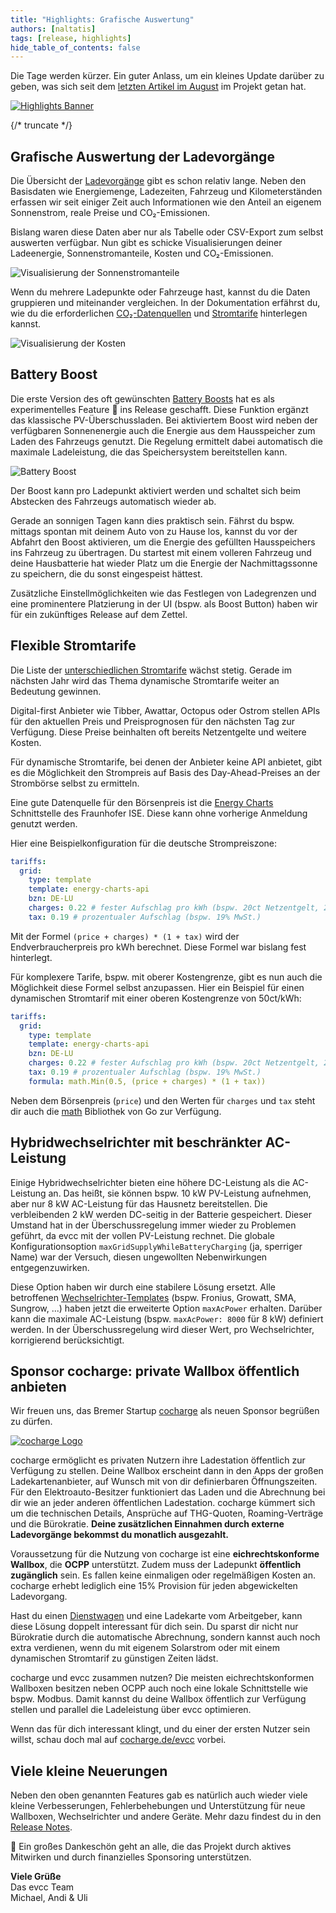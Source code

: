 ```yaml
---
title: "Highlights: Grafische Auswertung"
authors: [naltatis]
tags: [release, highlights]
hide_table_of_contents: false
---
```


Die Tage werden kürzer.
Ein guter Anlass, um ein kleines Update darüber zu geben, was sich seit dem [letzten Artikel im August](/blog/2024/08/17/highlights-14a-enwg-ocpp-loadmanagement-elli) im Projekt getan hat.

[![Highlights Banner](charts-stats-banner.webp)](/blog/2024/11/22/highlights-charts-stats)

{/* truncate */}

## Grafische Auswertung der Ladevorgänge

Die Übersicht der [Ladevorgänge](/docs/features/sessions) gibt es schon relativ lange.
Neben den Basisdaten wie Energiemenge, Ladezeiten, Fahrzeug und Kilometerständen erfassen wir seit einiger Zeit auch Informationen wie den Anteil an eigenem Sonnenstrom, reale Preise und CO₂-Emissionen.

Bislang waren diese Daten aber nur als Tabelle oder CSV-Export zum selbst auswerten verfügbar.
Nun gibt es schicke Visualisierungen deiner Ladeenergie, Sonnenstromanteile, Kosten und CO₂-Emissionen.

![Visualisierung der Sonnenstromanteile](./ipad-stats-solar.webp)

Wenn du mehrere Ladepunkte oder Fahrzeuge hast, kannst du die Daten gruppieren und miteinander vergleichen.
In der Dokumentation erfährst du, wie du die erforderlichen [CO₂-Datenquellen](/docs/features/co2) und [Stromtarife](/docs/features/dynamic-prices) hinterlegen kannst.

![Visualisierung der Kosten](./ipad-stats-per-vehicle.webp)

## Battery Boost

Die erste Version des oft gewünschten [Battery Boosts](/docs/features/battery#batterie-boost) hat es als experimentelles Feature 🧪 ins Release geschafft.
Diese Funktion ergänzt das klassische PV-Überschussladen.
Bei aktiviertem Boost wird neben der verfügbaren Sonnenenergie auch die Energie aus dem Hausspeicher zum Laden des Fahrzeugs genutzt.
Die Regelung ermittelt dabei automatisch die maximale Ladeleistung, die das Speichersystem bereitstellen kann.

![Battery Boost](./ipad-battery-boost.webp)

Der Boost kann pro Ladepunkt aktiviert werden und schaltet sich beim Abstecken des Fahrzeugs automatisch wieder ab.

Gerade an sonnigen Tagen kann dies praktisch sein.
Fährst du bspw. mittags spontan mit deinem Auto von zu Hause los, kannst du vor der Abfahrt den Boost aktivieren, um die Energie des gefüllten Hausspeichers ins Fahrzeug zu übertragen.
Du startest mit einem volleren Fahrzeug und deine Hausbatterie hat wieder Platz um die Energie der Nachmittagssonne zu speichern, die du sonst eingespeist hättest.

Zusätzliche Einstellmöglichkeiten wie das Festlegen von Ladegrenzen und eine prominentere Platzierung in der UI (bspw. als Boost Button) haben wir für ein zukünftiges Release auf dem Zettel.

## Flexible Stromtarife

Die Liste der [unterschiedlichen Stromtarife](/docs/tariffs) wächst stetig.
Gerade im nächsten Jahr wird das Thema dynamische Stromtarife weiter an Bedeutung gewinnen.

Digital-first Anbieter wie Tibber, Awattar, Octopus oder Ostrom stellen APIs für den aktuellen Preis und Preisprognosen für den nächsten Tag zur Verfügung.
Diese Preise beinhalten oft bereits Netzentgelte und weitere Kosten.
 
Für dynamische Stromtarife, bei denen der Anbieter keine API anbietet, gibt es die Möglichkeit den Strompreis auf Basis des Day-Ahead-Preises an der Strombörse selbst zu ermitteln.

Eine gute Datenquelle für den Börsenpreis ist die [Energy Charts](https://api.energy-charts.info) Schnittstelle des Fraunhofer ISE.
Diese kann ohne vorherige Anmeldung genutzt werden.

Hier eine Beispielkonfiguration für die deutsche Strompreiszone:

```yaml
tariffs:
  grid:
    type: template
    template: energy-charts-api
    bzn: DE-LU
    charges: 0.22 # fester Aufschlag pro kWh (bspw. 20ct Netzentgelt, 2ct Gebühren)
    tax: 0.19 # prozentualer Aufschlag (bspw. 19% MwSt.)
```

Mit der Formel `(price + charges) * (1 + tax)` wird der Endverbraucherpreis pro kWh berechnet.
Diese Formel war bislang fest hinterlegt.

Für komplexere Tarife, bspw. mit oberer Kostengrenze, gibt es nun auch die Möglichkeit diese Formel selbst anzupassen.
Hier ein Beispiel für einen dynamischen Stromtarif mit einer oberen Kostengrenze von 50ct/kWh:

```yaml
tariffs:
  grid:
    type: template
    template: energy-charts-api
    bzn: DE-LU
    charges: 0.22 # fester Aufschlag pro kWh (bspw. 20ct Netzentgelt, 2ct Gebühren)
    tax: 0.19 # prozentualer Aufschlag (bspw. 19% MwSt.)
    formula: math.Min(0.5, (price + charges) * (1 + tax))
```

Neben dem Börsenpreis (`price`) und den Werten für `charges` und `tax` steht dir auch die [math](https://pkg.go.dev/math) Bibliothek von Go zur Verfügung.

## Hybridwechselrichter mit beschränkter AC-Leistung

Einige Hybridwechselrichter bieten eine höhere DC-Leistung als die AC-Leistung an.
Das heißt, sie können bspw. 10 kW PV-Leistung aufnehmen, aber nur 8 kW AC-Leistung für das Hausnetz bereitstellen.
Die verbleibenden 2 kW werden DC-seitig in der Batterie gespeichert.
Dieser Umstand hat in der Überschussregelung immer wieder zu Problemen geführt, da evcc mit der vollen PV-Leistung rechnet.
Die globale Konfigurationsoption `maxGridSupplyWhileBatteryCharging` (ja, sperriger Name) war der Versuch, diesen ungewollten Nebenwirkungen entgegenzuwirken.

Diese Option haben wir durch eine stabilere Lösung ersetzt.
Alle betroffenen [Wechselrichter-Templates](/docs/devices/meters) (bspw. Fronius, Growatt, SMA, Sungrow, ...) haben jetzt die erweiterte Option `maxAcPower` erhalten.
Darüber kann die maximale AC-Leistung (bspw. `maxAcPower: 8000` für 8 kW) definiert werden.
In der Überschussregelung wird dieser Wert, pro Wechselrichter, korrigierend berücksichtigt.

## Sponsor cocharge: private Wallbox öffentlich anbieten

Wir freuen uns, das Bremer Startup [cocharge](https://cocharge.de/evcc) als neuen Sponsor begrüßen zu dürfen.

[![cocharge Logo](./cocharge.webp)](https://cocharge.de/evcc)

cocharge ermöglicht es privaten Nutzern ihre Ladestation öffentlich zur Verfügung zu stellen.
Deine Wallbox erscheint dann in den Apps der großen Ladekartenanbieter, auf Wunsch mit von dir definierbaren Öffnungszeiten.
Für den Elektroauto-Besitzer funktioniert das Laden und die Abrechnung bei dir wie an jeder anderen öffentlichen Ladestation.
cocharge kümmert sich um die technischen Details, Ansprüche auf THG-Quoten, Roaming-Verträge und die Bürokratie.
**Deine zusätzlichen Einnahmen durch externe Ladevorgänge bekommst du monatlich ausgezahlt.**

Voraussetzung für die Nutzung von cocharge ist eine **eichrechtskonforme Wallbox**, die **OCPP** unterstützt.
Zudem muss der Ladepunkt **öffentlich zugänglich** sein.
Es fallen keine einmaligen oder regelmäßigen Kosten an.
cocharge erhebt lediglich eine 15% Provision für jeden abgewickelten Ladevorgang.

Hast du einen [Dienstwagen](https://cocharge.de/dienstwagen-laden) und eine Ladekarte vom Arbeitgeber, kann diese Lösung doppelt interessant für dich sein.
Du sparst dir nicht nur Bürokratie durch die automatische Abrechnung, sondern kannst auch noch extra verdienen, wenn du mit eigenem Solarstrom oder mit einem dynamischen Stromtarif zu günstigen Zeiten lädst.

cocharge und evcc zusammen nutzen?
Die meisten eichrechtskonformen Wallboxen besitzen neben OCPP auch noch eine lokale Schnittstelle wie bspw. Modbus.
Damit kannst du deine Wallbox öffentlich zur Verfügung stellen und parallel die Ladeleistung über evcc optimieren.

Wenn das für dich interessant klingt, und du einer der ersten Nutzer sein willst, schau doch mal auf [cocharge.de/evcc](https://cocharge.de/evcc) vorbei.

## Viele kleine Neuerungen

Neben den oben genannten Features gab es natürlich auch wieder viele kleine Verbesserungen, Fehlerbehebungen und Unterstützung für neue Wallboxen, Wechselrichter und andere Geräte.
Mehr dazu findest du in den [Release Notes](https://github.com/evcc-io/evcc/releases).

💚 Ein großes Dankeschön geht an alle, die das Projekt durch aktives Mitwirken und durch finanzielles Sponsoring unterstützen.

**Viele Grüße**<br/>
Das evcc Team<br/>
Michael, Andi & Uli